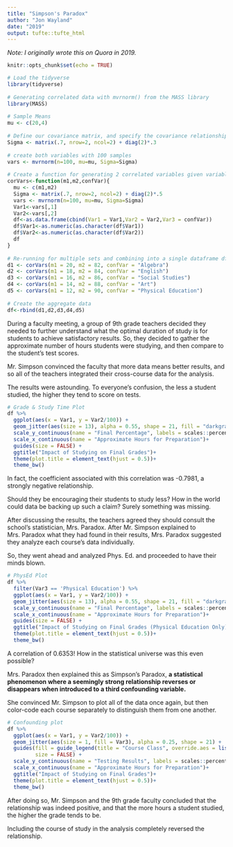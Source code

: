```yaml
---
title: "Simpson's Paradox"
author: "Jon Wayland"
date: "2019"
output: tufte::tufte_html
---
```


*Note: I originally wrote this on Quora in 2019.*

```r
knitr::opts_chunk$set(echo = TRUE)

# Load the tidyverse 
library(tidyverse) 
 
# Generating correlated data with mvrnorm() from the MASS library 
library(MASS) 
 
# Sample Means 
mu <- c(20,4) 
 
# Define our covariance matrix, and specify the covariance relationship (i.e. 0.7 in this case) 
Sigma <- matrix(.7, nrow=2, ncol=2) + diag(2)*.3 
 
# create both variables with 100 samples 
vars <- mvrnorm(n=100, mu=mu, Sigma=Sigma) 
 
# Create a function for generating 2 correlated variables given variable means 
corVars<-function(m1,m2,confVar){ 
  mu <- c(m1,m2) 
  Sigma <- matrix(.7, nrow=2, ncol=2) + diag(2)*.5 
  vars <- mvrnorm(n=100, mu=mu, Sigma=Sigma) 
  Var1<-vars[,1] 
  Var2<-vars[,2] 
  df<-as.data.frame(cbind(Var1 = Var1,Var2 = Var2,Var3 = confVar)) 
  df$Var1<-as.numeric(as.character(df$Var1)) 
  df$Var2<-as.numeric(as.character(df$Var2)) 
  df 
} 
 
# Re-running for multiple sets and combining into a single dataframe df 
d1 <- corVars(m1 = 20, m2 = 82, confVar = "Algebra") 
d2 <- corVars(m1 = 18, m2 = 84, confVar = "English") 
d3 <- corVars(m1 = 16, m2 = 86, confVar = "Social Studies") 
d4 <- corVars(m1 = 14, m2 = 88, confVar = "Art") 
d5 <- corVars(m1 = 12, m2 = 90, confVar = "Physical Education") 
 
# Create the aggregate data 
df<-rbind(d1,d2,d3,d4,d5) 
```

During a faculty meeting, a group of 9th grade teachers decided they needed to further understand what the optimal duration of study is for students to achieve satisfactory results. So, they decided to gather the approximate number of hours students were studying, and then compare to the student’s test scores.

Mr. Simpson convinced the faculty that more data means better results, and so all of the teachers integrated their cross-course data for the analysis.

The results were astounding. To everyone’s confusion, the less a student studied, the higher they tend to score on tests.

```r
# Grade & Study Time Plot 
df %>% 
  ggplot(aes(x = Var1, y = Var2/100)) + 
  geom_jitter(aes(size = 13), alpha = 0.55, shape = 21, fill = "darkgray", color = "black") + 
  scale_y_continuous(name = "Final Percentage", labels = scales::percent)+ 
  scale_x_continuous(name = "Approximate Hours for Preparation")+ 
  guides(size = FALSE) + 
  ggtitle("Impact of Studying on Final Grades")+ 
  theme(plot.title = element_text(hjust = 0.5))+ 
  theme_bw() 
```


In fact, the coefficient associated with this correlation was -0.7981, a strongly negative relationship.

Should they be encouraging their students to study less? How in the world could data be backing up such a claim? Surely something was missing.

After discussing the results, the teachers agreed they should consult the school’s statistician, Mrs. Paradox. After Mr. Simpson explained to Mrs. Paradox what they had found in their results, Mrs. Paradox suggested they analyze each course’s data individually.

So, they went ahead and analyzed Phys. Ed. and proceeded to have their minds blown.

```r
# PhysEd Plot 
df %>%  
  filter(Var3 == 'Physical Education') %>% 
  ggplot(aes(x = Var1, y = Var2/100)) + 
  geom_jitter(aes(size = 13), alpha = 0.55, shape = 21, fill = "darkgray", color = "black") + 
  scale_y_continuous(name = "Final Percentage", labels = scales::percent)+ 
  scale_x_continuous(name = "Approximate Hours for Preparation")+ 
  guides(size = FALSE) + 
  ggtitle("Impact of Studying on Final Grades (Physical Education Only)")+ 
  theme(plot.title = element_text(hjust = 0.5))+ 
  theme_bw() 
```

A correlation of 0.6353! How in the statistical universe was this even possible?

Mrs. Paradox then explained this as Simpson’s Paradox, **a statistical phenomenon where a seemingly strong relationship reverses or disappears when introduced to a third confounding variable.**

She convinced Mr. Simpson to plot all of the data once again, but then color-code each course separately to distinguish them from one another.

```r
# Confounding plot 
df %>% 
  ggplot(aes(x = Var1, y = Var2/100)) + 
  geom_jitter(aes(size = 1, fill = Var3), alpha = 0.25, shape = 21) + 
  guides(fill = guide_legend(title = "Course Class", override.aes = list(size = 5)), 
         size = FALSE) + 
  scale_y_continuous(name = "Testing Results", labels = scales::percent)+ 
  scale_x_continuous(name = "Approximate Hours for Preparation")+ 
  ggtitle("Impact of Studying on Final Grades")+ 
  theme(plot.title = element_text(hjust = 0.5))+ 
  theme_bw() 
```

After doing so, Mr. Simpson and the 9th grade faculty concluded that the relationship was indeed positive, and that the more hours a student studied, the higher the grade tends to be.

Including the course of study in the analysis completely reversed the relationship.